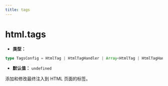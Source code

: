 ```yaml
---
title: tags
---
```


# html.tags

- **类型：**

```ts
type TagsConfig = HtmlTag | HtmlTagHandler | Array<HtmlTag | HtmlTagHandler>;
```

- **默认值：** `undefined`

添加和修改最终注入到 HTML 页面的标签。


<RsbuildConfig configName="html.tags" />
